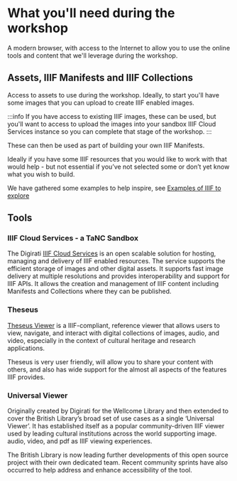 # What you'll need during the workshop

A modern browser, with access to the Internet to allow you to use the online tools and content that we'll leverage during the workshop.

## Assets, IIIF Manifests and IIIF Collections

Access to assets to use during the workshop. Ideally, to start you'll have some images that you can upload to create IIIF enabled images. 

:::info If you have access to existing IIIF images, these can be used, but you'll want to access to upload the images into your sandbox IIIF Cloud Services instance so you can complete that stage of the workshop. :::

These can then be used as part of building your own IIIF Manifests.

Ideally if you have some IIIF resources that you would like to work with that would help - but not essential if you’ve not selected some or don’t yet know what you wish to build.

We have gathered some examples to help inspire, see [Examples of IIIF to explore](/examples-of-iiif-to-explore)

## Tools

### IIIF Cloud Services - a TaNC Sandbox

The Digirati [IIIF Cloud Services](https://iiif-cloud.digirati.com/) is an open scalable solution for hosting, managing and delivery of IIIF enabled resources. The service supports the efficient storage of images and other digital assets. It supports fast image delivery at multiple resolutions and provides interoperability and support for IIIF APIs. It allows the creation and management of IIIF content including Manifests and Collections where they can be published.


### Theseus

[Theseus Viewer](https://theseusviewer.org/) is a IIIF-compliant, reference viewer that allows users to view, navigate, and interact with digital collections of images, audio, and video, especially in the context of cultural heritage and research applications.​

Theseus is very user friendly, will allow you to share your content with others, and also has wide support for the almost all aspects of the features IIIF provides.

### Universal Viewer

Originally created by Digirati for the Wellcome Library and then extended to cover the British Library’s broad set of use cases as a single ‘Universal Viewer’.
It has established itself as a popular community-driven IIIF viewer used by leading cultural institutions across the world supporting image. audio, video, and pdf as IIIF viewing experiences.

The British Library is now leading further developments of this open source project with their own dedicated team. Recent community sprints have also occurred to help address and enhance accessibility of the tool.
